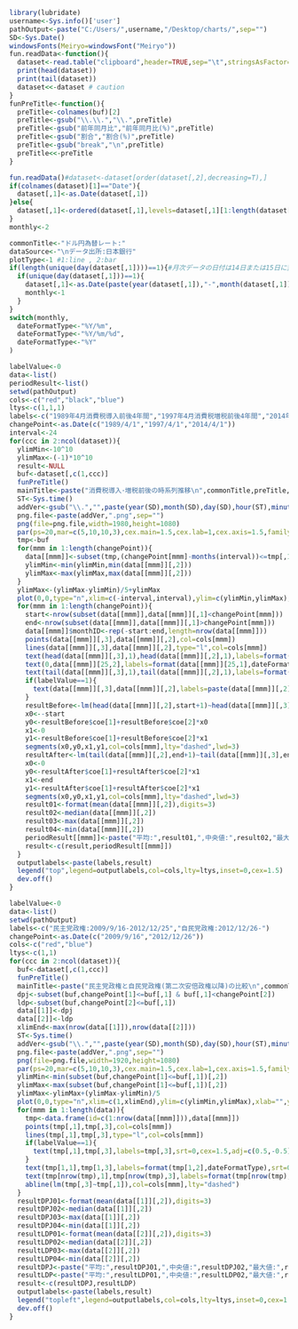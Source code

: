 ```r
library(lubridate)
username<-Sys.info()['user']
pathOutput<-paste("C:/Users/",username,"/Desktop/charts/",sep="")
SD<-Sys.Date()
windowsFonts(Meiryo=windowsFont("Meiryo"))
fun.readData<-function(){
  dataset<-read.table("clipboard",header=TRUE,sep="\t",stringsAsFactor=F)
  print(head(dataset))
  print(tail(dataset))
  dataset<<-dataset # caution
}
funPreTitle<-function(){
  preTitle<-colnames(buf)[2]
  preTitle<-gsub("\\.\\.","\\.",preTitle)
  preTitle<-gsub("前年同月比","前年同月比(%)",preTitle)
  preTitle<-gsub("割合","割合(%)",preTitle)
  preTitle<-gsub("break","\n",preTitle)
  preTitle<<-preTitle
}
```

```r
fun.readData()#dataset<-dataset[order(dataset[,2],decreasing=T),]
if(colnames(dataset)[1]=="Date"){
  dataset[,1]<-as.Date(dataset[,1])
}else{
  dataset[,1]<-ordered(dataset[,1],levels=dataset[,1][1:length(dataset[,1])]) #1列目が日付でない場合、強制的にオーダー化する
}
monthly<-2
```

```r
commonTitle<-"ドル円為替レート:"
dataSource<-"\nデータ出所:日本銀行"
plotType<-1 #1:line , 2:bar
if(length(unique(day(dataset[,1])))==1){#月次データの日付は14日または15日に変更
  if(unique(day(dataset[,1]))==1){
    dataset[,1]<-as.Date(paste(year(dataset[,1]),"-",month(dataset[,1]),"-",floor(days_in_month(dataset[,1])/2),sep=""))
    monthly<-1
  }
}
switch(monthly,
  dateFormatType<-"%Y/%m",
  dateFormatType<-"%Y/%m/%d",
  dateFormatType<-"%Y"
)
```

```r
labelValue<-0
data<-list()
periodResult<-list()
setwd(pathOutput)
cols<-c("red","black","blue")
ltys<-c(1,1,1)
labels<-c("1989年4月消費税導入前後4年間","1997年4月消費税増税前後4年間","2014年4月消費税増税前後4年間")
changePoint<-as.Date(c("1989/4/1","1997/4/1","2014/4/1"))
interval<-24
for(ccc in 2:ncol(dataset)){
  ylimMin<-10^10
  ylimMax<-(-1)*10^10
  result<-NULL
  buf<-dataset[,c(1,ccc)]
  funPreTitle()
  mainTitle<-paste("消費税導入･増税前後の時系列推移\n",commonTitle,preTitle,dataSource)
  ST<-Sys.time()  
  addVer<-gsub("\\.","",paste(year(SD),month(SD),day(SD),hour(ST),minute(ST),second(ST),sep=""))
  png.file<-paste(addVer,".png",sep="")
  png(file=png.file,width=1980,height=1080)
  par(ps=20,mar=c(5,10,10,3),cex.main=1.5,cex.lab=1,cex.axis=1.5,family="Meiryo") 
  tmp<-buf
  for(mmm in 1:length(changePoint)){
    data[[mmm]]<-subset(tmp,(changePoint[mmm]-months(interval))<=tmp[,1] & tmp[,1]<=(changePoint[mmm]+months(interval)))
    ylimMin<-min(ylimMin,min(data[[mmm]][,2]))
    ylimMax<-max(ylimMax,max(data[[mmm]][,2]))
  }
  ylimMax<-(ylimMax-ylimMin)/5+ylimMax
  plot(0,0,type="n",xlim=c(-interval,interval),ylim=c(ylimMin,ylimMax),xlab="",ylab="",main=mainTitle,las=1)
  for(mmm in 1:length(changePoint)){
    start<-nrow(subset(data[[mmm]],data[[mmm]][,1]<changePoint[mmm]))
    end<-nrow(subset(data[[mmm]],data[[mmm]][,1]>changePoint[mmm]))
    data[[mmm]]$monthID<-rep(-start:end,length=nrow(data[[mmm]]))
    points(data[[mmm]][,3],data[[mmm]][,2],col=cols[mmm])
    lines(data[[mmm]][,3],data[[mmm]][,2],type="l",col=cols[mmm])
    text(head(data[[mmm]][,3],1),head(data[[mmm]][,2],1),labels=format(head(data[[mmm]][,1],1),dateFormatType),srt=0,cex=1.2,adj=c(0,0),col="black",family="Meiryo")
    text(0,data[[mmm]][25,2],labels=format(data[[mmm]][25,1],dateFormatType),srt=0,cex=1.2,adj=c(0,0),col="black",family="Meiryo")
    text(tail(data[[mmm]][,3],1),tail(data[[mmm]][,2],1),labels=format(tail(data[[mmm]][,1],1),dateFormatType),srt=0,cex=1.2,adj=c(1,0),col="black",family="Meiryo")
    if(labelValue==1){
      text(data[[mmm]][,3],data[[mmm]][,2],labels=paste(data[[mmm]][,2],sep=""),srt=90,cex=1.5,adj=0,col=cols[mmm],family="Meiryo")
    }
    resultBefore<-lm(head(data[[mmm]][,2],start+1)~head(data[[mmm]][,3],start+1))
    x0<--start
    y0<-resultBefore$coe[1]+resultBefore$coe[2]*x0
    x1<-0
    y1<-resultBefore$coe[1]+resultBefore$coe[2]*x1
    segments(x0,y0,x1,y1,col=cols[mmm],lty="dashed",lwd=3) 
    resultAfter<-lm(tail(data[[mmm]][,2],end+1)~tail(data[[mmm]][,3],end+1))
    x0<-0
    y0<-resultAfter$coe[1]+resultAfter$coe[2]*x1
    x1<-end
    y1<-resultAfter$coe[1]+resultAfter$coe[2]*x1
    segments(x0,y0,x1,y1,col=cols[mmm],lty="dashed",lwd=3) 
    result01<-format(mean(data[[mmm]][,2]),digits=3)
    result02<-median(data[[mmm]][,2])  
    result03<-max(data[[mmm]][,2])  
    result04<-min(data[[mmm]][,2])
    periodResult[[mmm]]<-paste("平均:",result01,",中央値:",result02,"最大値:",result03,"最小値:",result04,sep="")
    result<-c(result,periodResult[[mmm]])
  }
  outputlabels<-paste(labels,result)
  legend("top",legend=outputlabels,col=cols,lty=ltys,inset=0,cex=1.5)
  dev.off()
}
```

```r
labelValue<-0
data<-list()
setwd(pathOutput)
labels<-c("民主党政権:2009/9/16-2012/12/25","自民党政権:2012/12/26-")
changePoint<-as.Date(c("2009/9/16","2012/12/26"))
cols<-c("red","blue")
ltys<-c(1,1)
for(ccc in 2:ncol(dataset)){
  buf<-dataset[,c(1,ccc)]
  funPreTitle()
  mainTitle<-paste("民主党政権と自民党政権(第二次安倍政権以降)の比較\n",commonTitle,preTitle,dataSource)
  dpj<-subset(buf,changePoint[1]<=buf[,1] & buf[,1]<changePoint[2])
  ldp<-subset(buf,changePoint[2]<=buf[,1])
  data[[1]]<-dpj
  data[[2]]<-ldp
  xlimEnd<-max(nrow(data[[1]]),nrow(data[[2]]))
  ST<-Sys.time()  
  addVer<-gsub("\\.","",paste(year(SD),month(SD),day(SD),hour(ST),minute(ST),second(ST),sep=""))
  png.file<-paste(addVer,".png",sep="")
  png(file=png.file,width=1920,height=1080)
  par(ps=20,mar=c(5,10,10,3),cex.main=1.5,cex.lab=1,cex.axis=1.5,family="Meiryo")  
  ylimMin<-min(subset(buf,changePoint[1]<=buf[,1])[,2])
  ylimMax<-max(subset(buf,changePoint[1]<=buf[,1])[,2])
  ylimMax<-ylimMax+(ylimMax-ylimMin)/5
  plot(0,0,type="n",xlim=c(1,xlimEnd),ylim=c(ylimMin,ylimMax),xlab="",ylab="",main=mainTitle,las=1)
  for(mmm in 1:length(data)){
    tmp<-data.frame(id=c(1:nrow(data[[mmm]])),data[[mmm]])
    points(tmp[,1],tmp[,3],col=cols[mmm])
    lines(tmp[,1],tmp[,3],type="l",col=cols[mmm])
    if(labelValue==1){
      text(tmp[,1],tmp[,3],labels=tmp[,3],srt=0,cex=1.5,adj=c(0.5,-0.5),col=cols[mmm],family="Meiryo")
    }
    text(tmp[1,1],tmp[1,3],labels=format(tmp[1,2],dateFormatType),srt=0,cex=1.2,adj=c(0,0),col="black",family="Meiryo")
    text(tmp[nrow(tmp),1],tmp[nrow(tmp),3],labels=format(tmp[nrow(tmp),2],dateFormatType),srt=0,cex=1.2,adj=c(1,0),col="black",family="Meiryo")
    abline(lm(tmp[,3]~tmp[,1]),col=cols[mmm],lty="dashed")
  }
  resultDPJ01<-format(mean(data[[1]][,2]),digits=3)
  resultDPJ02<-median(data[[1]][,2])  
  resultDPJ03<-max(data[[1]][,2])  
  resultDPJ04<-min(data[[1]][,2])  
  resultLDP01<-format(mean(data[[2]][,2]),digits=3)
  resultLDP02<-median(data[[2]][,2])  
  resultLDP03<-max(data[[2]][,2])  
  resultLDP04<-min(data[[2]][,2])  
  resultDPJ<-paste("平均:",resultDPJ01,",中央値:",resultDPJ02,"最大値:",resultDPJ03,"最小値:",resultDPJ04,sep="")
  resultLDP<-paste("平均:",resultLDP01,",中央値:",resultLDP02,"最大値:",resultLDP03,"最小値:",resultLDP04,sep="")
  result<-c(resultDPJ,resultLDP)
  outputlabels<-paste(labels,result)
  legend("topleft",legend=outputlabels,col=cols,lty=ltys,inset=0,cex=1.5)
  dev.off()
}
```